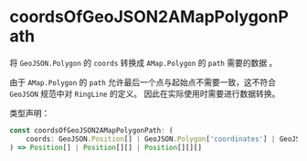 
<Meta title="Helpers/coordsOfGeoJSON2AMapPolygonPath" />

# coordsOfGeoJSON2AMapPolygonPath

将 `GeoJSON.Polygon` 的 `coords` 转换成 `AMap.Polygon` 的 `path` 需要的数据 。

由于 `AMap.Polygon` 的 `path` 允许最后一个点与起始点不需要一致，这不符合 `GeoJSON` 规范中对 `RingLine` 的定义。
因此在实际使用时需要进行数据转换。

类型声明：

```ts
const coordsOfGeoJSON2AMapPolygonPath: (
    coords: GeoJSON.Position[] | GeoJSON.Polygon['coordinates'] | GeoJSON.MultiPolygon['coordinates']
) => Position[] | Position[][] | Position[][][]
```